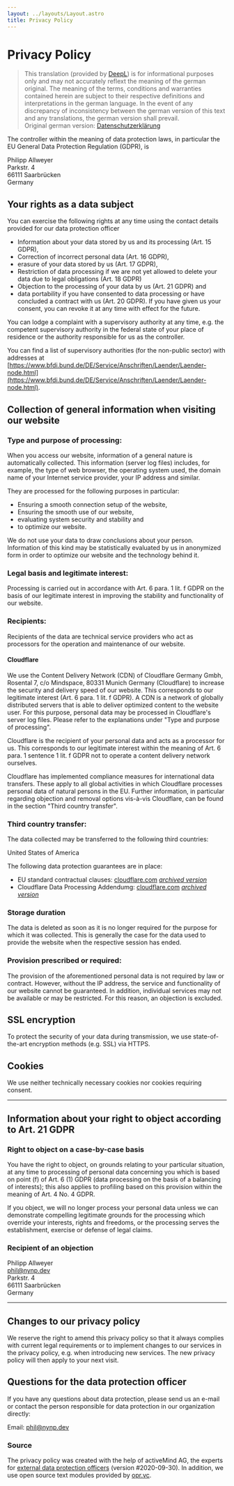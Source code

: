 ```yaml
---
layout: ../layouts/Layout.astro
title: Privacy Policy
---
```

# Privacy Policy
> This translation (provided by [DeepL](https://www.deepl.com/)) is for informational purposes only and may not accurately reflext the meaning of the german original. The meaning of the terms, conditions and warranties contained herein are subject to their respective definitions and interpretations in the german language. In the event of any discrepancy of inconsistency between the german version of this text and any translations, the german version shall prevail.\
> Original german version: [Datenschutzerklärung](/datenschutzerklaerung)

The controller within the meaning of data protection laws, in particular the EU General Data Protection Regulation (GDPR), is

Philipp Allweyer\
Parkstr. 4\
66111 Saarbrücken\
Germany

## Your rights as a data subject
You can exercise the following rights at any time using the contact details provided for our data protection officer
- Information about your data stored by us and its processing (Art. 15 GDPR),
- Correction of incorrect personal data (Art. 16 GDPR),
- erasure of your data stored by us (Art. 17 GDPR),
- Restriction of data processing if we are not yet allowed to delete your data due to legal obligations (Art. 18 GDPR)
- Objection to the processing of your data by us (Art. 21 GDPR) and
- data portability if you have consented to data processing or have concluded a contract with us (Art. 20 GDPR).
If you have given us your consent, you can revoke it at any time with effect for the future.

You can lodge a complaint with a supervisory authority at any time, e.g. the competent supervisory authority in the federal state of your place of residence or the authority responsible for us as the controller.

You can find a list of supervisory authorities (for the non-public sector) with addresses at [https://www.bfdi.bund.de/DE/Service/Anschriften/Laender/Laender-node.html](https://www.bfdi.bund.de/DE/Service/Anschriften/Laender/Laender-node.html).

## Collection of general information when visiting our website
### Type and purpose of processing:
When you access our website, information of a general nature is automatically collected. This information (server log files) includes, for example, the type of web browser, the operating system used, the domain name of your Internet service provider, your IP address and similar.

They are processed for the following purposes in particular:
- Ensuring a smooth connection setup of the website,
- Ensuring the smooth use of our website,
- evaluating system security and stability and
- to optimize our website.

We do not use your data to draw conclusions about your person. Information of this kind may be statistically evaluated by us in anonymized form in order to optimize our website and the technology behind it.

### Legal basis and legitimate interest:
Processing is carried out in accordance with Art. 6 para. 1 lit. f GDPR on the basis of our legitimate interest in improving the stability and functionality of our website.

### Recipients:
Recipients of the data are technical service providers who act as processors for the operation and maintenance of our website.

#### Cloudflare
We use the Content Delivery Network (CDN) of
Cloudflare Germany Gmbh, Rosental 7, c/o Mindspace, 80331 Munich Germany (Cloudflare) to increase the security and delivery speed of our website. This corresponds to our legitimate interest (Art. 6 para. 1 lit. f GDPR). A CDN is a network of globally distributed servers that is able to deliver optimized content to the website user. For this purpose, personal data may be processed in Cloudflare's server log files. Please refer to the explanations under "Type and purpose of processing".

Cloudflare is the recipient of your personal data and acts as a processor for us. This corresponds to our legitimate interest within the meaning of Art. 6 para. 1 sentence 1 lit. f GDPR not to operate a content delivery network ourselves.

Cloudflare has implemented compliance measures for international data transfers. These apply to all global activities in which Cloudflare processes personal data of natural persons in the EU. Further information, in particular regarding objection and removal options vis-à-vis Cloudflare, can be found in the section "Third country transfer".

### Third country transfer:
The data collected may be transferred to the following third countries:

United States of America

The following data protection guarantees are in place:
- EU standard contractual clauses: [cloudflare.com](https://www.cloudflare.com/cloudflare-customer-scc/) [*archived version*](https://web.archive.org/web/20230925163638/https://www.cloudflare.com/cloudflare-customer-scc/)
- Cloudflare Data Processing Addendumg: [cloudflare.com](https://www.cloudflare.com/cloudflare-customer-dpa/) [*archived version*](https://web.archive.org/web/20231204073046/https://www.cloudflare.com/cloudflare-customer-dpa/)

### Storage duration
The data is deleted as soon as it is no longer required for the purpose for which it was collected. This is generally the case for the data used to provide the website when the respective session has ended.

### Provision prescribed or required:
The provision of the aforementioned personal data is not required by law or contract. However, without the IP address, the service and functionality of our website cannot be guaranteed. In addition, individual services may not be available or may be restricted. For this reason, an objection is excluded.

## SSL encryption
To protect the security of your data during transmission, we use state-of-the-art encryption methods (e.g. SSL) via HTTPS.

## Cookies
We use neither technically necessary cookies nor cookies requiring consent.

<hr />

## Information about your right to object according to Art. 21 GDPR
### Right to object on a case-by-case basis
You have the right to object, on grounds relating to your particular situation, at any time to processing of personal data concerning you which is based on point (f) of Art. 6 (1) GDPR (data processing on the basis of a balancing of interests); this also applies to profiling based on this provision within the meaning of Art. 4 No. 4 GDPR.

If you object, we will no longer process your personal data unless we can demonstrate compelling legitimate grounds for the processing which override your interests, rights and freedoms, or the processing serves the establishment, exercise or defense of legal claims.

### Recipient of an objection
Philipp Allweyer\
[phil@nynp.dev](mailto:phil@nynp.dev)\
Parkstr. 4\
66111 Saarbrücken\
Germany

<hr />

## Changes to our privacy policy
We reserve the right to amend this privacy policy so that it always complies with current legal requirements or to implement changes to our services in the privacy policy, e.g. when introducing new services. The new privacy policy will then apply to your next visit.

## Questions for the data protection officer
If you have any questions about data protection, please send us an e-mail or contact the person responsible for data protection in our organization directly:

Email: [phil@nynp.dev](mailto:phil@nynp.dev)

### Source 
The privacy policy was created with the help of activeMind AG, the experts for [external data protection officers](https://www.activemind.de/datenschutz/datenschutzbeauftragter/) (version #2020-09-30).
In addition, we use open source text modules provided by [opr.vc](https://opr.vc).